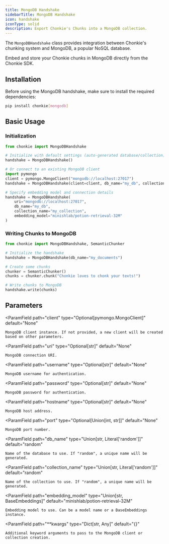 ```yaml
---
title: MongoDB Handshake
sidebarTitle: MongoDB Handshake
icon: handshake
iconType: solid
description: Export Chonkie's Chunks into a MongoDB collection.
---
```


The `MongoDBHandshake` class provides integration between Chonkie's chunking system and MongoDB, a popular NoSQL database.

Embed and store your Chonkie chunks in MongoDB directly from the Chonkie SDK.

## Installation

Before using the MongoDB handshake, make sure to install the required dependencies:

```bash
pip install chonkie[mongodb]
```

## Basic Usage

### Initialization

```python
from chonkie import MongoDBHandshake

# Initialize with default settings (auto-generated database/collection)
handshake = MongoDBHandshake()

# Or connect to an existing MongoDB client
import pymongo
client = pymongo.MongoClient("mongodb://localhost:27017")
handshake = MongoDBHandshake(client=client, db_name="my_db", collection_name="my_collection")

# Specify embedding model and connection details
handshake = MongoDBHandshake(
    uri="mongodb://localhost:27017",
    db_name="my_db",
    collection_name="my_collection",
    embedding_model="minishlab/potion-retrieval-32M"
)
```

### Writing Chunks to MongoDB

```python
from chonkie import MongoDBHandshake, SemanticChunker    

# Initialize the handshake
handshake = MongoDBHandshake(db_name="my_documents")

# Create some chunks
chunker = SemanticChunker()
chunks = chunker.chunk("Chonkie loves to chonk your texts!")

# Write chunks to MongoDB
handshake.write(chunks)
```

## Parameters

<ParamField
    path="client"
    type="Optional[pymongo.MongoClient]"
    default="None"
>
    MongoDB client instance. If not provided, a new client will be created based on other parameters.
</ParamField>

<ParamField
    path="uri"
    type="Optional[str]"
    default="None"
>
    MongoDB connection URI.
</ParamField>

<ParamField
    path="username"
    type="Optional[str]"
    default="None"
>
    MongoDB username for authentication.
</ParamField>

<ParamField
    path="password"
    type="Optional[str]"
    default="None"
>
    MongoDB password for authentication.
</ParamField>

<ParamField
    path="hostname"
    type="Optional[str]"
    default="None"
>
    MongoDB host address.
</ParamField>

<ParamField
    path="port"
    type="Optional[Union[int, str]]"
    default="None"
>
    MongoDB port number.
</ParamField>

<ParamField
    path="db_name"
    type="Union[str, Literal['random']]"
    default="random"
>
    Name of the database to use. If "random", a unique name will be generated.
</ParamField>

<ParamField
    path="collection_name"
    type="Union[str, Literal['random']]"
    default="random"
>
    Name of the collection to use. If "random", a unique name will be generated.
</ParamField>

<ParamField
    path="embedding_model"
    type="Union[str, BaseEmbeddings]"
    default="minishlab/potion-retrieval-32M"
>
    Embedding model to use. Can be a model name or a BaseEmbeddings instance.
</ParamField>

<ParamField
    path="**kwargs"
    type="Dict[str, Any]"
    default="{}"
>
    Additional keyword arguments to pass to the MongoDB client or collection creation.
</ParamField>
